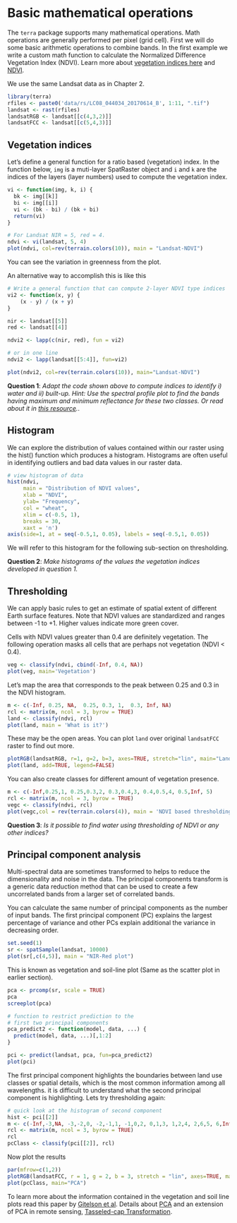# Basic mathematical operations


The `terra` package supports many mathematical operations. Math operations are generally performed per pixel (grid cell). First we will do some basic arithmetic operations to combine bands. In the first example we write a custom math function to calculate the Normalized Difference Vegetation Index (NDVI). Learn more about [vegetation indices here](http://www.un-spider.org/links-and-resources/data-sources/daotm/daotm-vegetation) and [NDVI](http://phenology.cr.usgs.gov/ndvi_foundation.php).


We use the same Landsat data as in Chapter 2.

```r
library(terra)
rfiles <- paste0('data/rs/LC08_044034_20170614_B', 1:11, ".tif")
landsat <- rast(rfiles)
landsatRGB <- landsat[[c(4,3,2)]]
landsatFCC <- landsat[[c(5,4,3)]]
```

## Vegetation indices

Let's define a general function for a ratio based (vegetation) index. In the function below, `img` is a muti-layer SpatRaster object and `i` and `k` are the indices of the layers (layer numbers) used to compute the vegetation index.


```r
vi <- function(img, k, i) {
  bk <- img[[k]] 
  bi <- img[[i]]
  vi <- (bk - bi) / (bk + bi)
  return(vi)
}
```


```r
# For Landsat NIR = 5, red = 4.
ndvi <- vi(landsat, 5, 4)
plot(ndvi, col=rev(terrain.colors(10)), main = "Landsat-NDVI")
```

You can see the variation in greenness from the plot.

An alternative way to accomplish this is like this


```r
# Write a general function that can compute 2-layer NDVI type indices
vi2 <- function(x, y) {
	(x - y) / (x + y)
}

nir <- landsat[[5]]
red <- landsat[[4]]

ndvi2 <- lapp(c(nir, red), fun = vi2)

# or in one line
ndvi2 <- lapp(landsat[[5:4]], fun=vi2)

plot(ndvi2, col=rev(terrain.colors(10)), main="Landsat-NDVI")
```


__Question 1__: *Adapt the code shown above to compute indices to identify i) water and ii) built-up. Hint: Use the spectral profile plot to find the bands having maximum and minimum reflectance for these two classes. Or read about it in [this resource](https://www.harrisgeospatial.com/docs/BackgroundOtherIndices.htm).*.


## Histogram

We can explore the distribution of values contained within our raster using the hist() function which produces a histogram. Histograms are often useful in identifying outliers and bad data values in our raster data. 

```r
# view histogram of data
hist(ndvi,
     main = "Distribution of NDVI values",
     xlab = "NDVI",
     ylab= "Frequency",
     col = "wheat",
     xlim = c(-0.5, 1),
     breaks = 30,
     xaxt = 'n')
axis(side=1, at = seq(-0.5,1, 0.05), labels = seq(-0.5,1, 0.05))
```

We will refer to this histogram for the following sub-section on thresholding.

__Question 2__: *Make histograms of the values the vegetation indices developed in question 1.* 


## Thresholding

We can apply basic rules to get an estimate of spatial extent of different Earth surface features. Note that NDVI values are standardized and ranges between -1 to +1. Higher values indicate more green cover. 

Cells with NDVI values greater than 0.4 are definitely vegetation. The following operation masks all cells that are perhaps not vegetation (NDVI < 0.4).


```r
veg <- classify(ndvi, cbind(-Inf, 0.4, NA))
plot(veg, main='Vegetation')
```

Let's map the area that corresponds to the peak between 0.25 and 0.3 in the NDVI histogram.

```r
m <- c(-Inf, 0.25, NA,  0.25, 0.3, 1,  0.3, Inf, NA)
rcl <- matrix(m, ncol = 3, byrow = TRUE)
land <- classify(ndvi, rcl)
plot(land, main = 'What is it?')
```

These may be the open areas. You can plot `land` over original `landsatFCC` raster to find out more.

```r
plotRGB(landsatRGB, r=1, g=2, b=3, axes=TRUE, stretch="lin", main="Landsat False Color Composite")
plot(land, add=TRUE, legend=FALSE)
```

You can also create classes for different amount of vegetation presence. 

```r
m <- c(-Inf,0.25,1, 0.25,0.3,2, 0.3,0.4,3, 0.4,0.5,4, 0.5,Inf, 5)
rcl <- matrix(m, ncol = 3, byrow = TRUE)
vegc <- classify(ndvi, rcl)
plot(vegc,col = rev(terrain.colors(4)), main = 'NDVI based thresholding')
```

__Question 3__: *Is it possible to find water using thresholding of NDVI or any other indices?*


## Principal component analysis

Multi-spectral data are sometimes transformed to helps to reduce the dimensionality and noise in the data. The principal components transform is a generic data reduction method that can be used to create a few uncorrelated bands from a larger set of correlated bands.

You can calculate the same number of principal components  as the number of input bands. The first principal component (PC) explains the largest percentage of variance and other PCs explain additional the variance in decreasing order. 

```r
set.seed(1)
sr <- spatSample(landsat, 10000)
plot(sr[,c(4,5)], main = "NIR-Red plot")
```

This is known as vegetation and soil-line plot (Same as the scatter plot in earlier section).  

```r
pca <- prcomp(sr, scale = TRUE)
pca
screeplot(pca)

# function to restrict prediction to the 
# first two principal components
pca_predict2 <- function(model, data, ...) {
  predict(model, data, ...)[,1:2]
}

pci <- predict(landsat, pca, fun=pca_predict2)
plot(pci)
```

The first principal component highlights the boundaries between land use classes or spatial details, which is the most common information among all wavelengths. it is difficult to understand what the second principal component is highlighting. Lets try thresholding again:

```r
# quick look at the histogram of second component
hist <- pci[[2]]
m <- c(-Inf,-3,NA, -3,-2,0, -2,-1,1, -1,0,2, 0,1,3, 1,2,4, 2,6,5, 6,Inf,NA)
rcl <- matrix(m, ncol = 3, byrow = TRUE)
rcl
pcClass <- classify(pci[[2]], rcl)
```

Now plot the results
```r
par(mfrow=c(1,2))
plotRGB(landsatFCC, r = 1, g = 2, b = 3, stretch = "lin", axes=TRUE, main = "False Color")
plot(pcClass, main="PCA")
```


To learn more about the information contained in the vegetation and soil line plots read this paper by [Gitelson et al](http://www.tandfonline.com/doi/abs/10.1080/01431160110107806#.V6hp_LgrKhd). Details about [PCA](http://cires.colorado.edu/esoc/sites/default/files/class-files/GEOG%204110_5100%20Lecture%2015%20%28Mahsa%29.pdf) and an extension of PCA in remote sensing, [Tasseled-cap Transformation](http://wiki.landscapetoolbox.org/doku.php/remote_sensing_methods:tasseled-cap_transformation).


